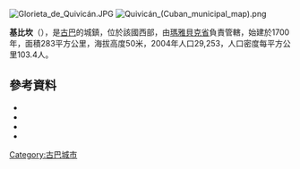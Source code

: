[[Image:Glorieta_de_Quivicán.JPG|right]]
[[Image:Quivicán_(Cuban_municipal_map).png|right]]

{{Coord|22|49|29|N|82|21|21|W|display=title}}

'''基比坎'''（{{lang-es|Quivicán}}），是[[古巴|古巴]]的城鎮，位於該國西部，由[[瑪雅貝克省|瑪雅貝克省]]負責管轄，始建於1700年，面積283平方公里，海拔高度50米，2004年人口29,253，人口密度每平方公里103.4人。

==參考資料==
*{{Cite web |url=http://www.uctp.org/VocesIndigena.html |title=Taíno Dictionary |author=United Confederation of Taíno People |accessdate=2007-10-18 |language=es |archiveurl=https://web.archive.org/web/20071016055722/http://www.uctp.org/VocesIndigena.html |archivedate=2007-10-16 |deadurl=yes }}
*{{Cite web|url=http://www.guije.com/pueblo/municipios/hquivican/index.htm|title=Quivicán|author=Guije.com|accessdate=2007-10-07|language=es|archive-date=2007-10-12|archive-url=https://web.archive.org/web/20071012225349/http://guije.com/pueblo/municipios/hquivican/index.htm|dead-url=no}}
*{{Cite web |url=http://www.atenas.inf.cu/todo/Estadisticas/TABLA%20No_3balance.htm |title=2004 Population trends, by Province and Municipality |author=Atenas.cu |year=2004 |accessdate=2007-10-07 |archiveurl=https://web.archive.org/web/20070927111826/http://www.atenas.inf.cu/todo/Estadisticas/TABLA+No_3balance.htm |archivedate=2007-09-27 |language=es |deadurl=yes }}
*{{Cite web|url=http://www.statoids.com/ycu.html|title=Municipios of Cuba|author=Statoids|date=July 2003|accessdate=2007-10-07|archive-date=2007-10-12|archive-url=https://web.archive.org/web/20071012141831/http://statoids.com/ycu.html|dead-url=no}}

{{Cuba-geo-stub}}
[[Category:古巴城市|Category:古巴城市]]